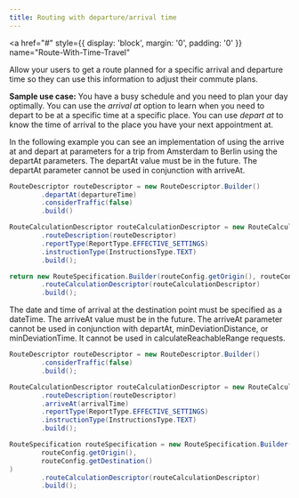 ```yaml
---
title: Routing with departure/arrival time
---
```


<a
  href="#"
  style={{ display: 'block', margin: '0', padding: '0' }}
  name="Route-With-Time-Travel"
></a>

Allow your users to get a route planned for a specific arrival and departure time so they can use
this information to adjust their commute plans.

**Sample use case:** You have a busy schedule and you need to plan your day optimally. You can use
the _arrival at_ option to learn when you need to depart to be at a specific time at a specific
place. You can use _depart at_ to know the time of arrival to the place you have your next
appointment at.

In the following example you can see an implementation of using the arrive at and depart at
parameters for a trip from Amsterdam to Berlin using the departAt parameters. The departAt value
must be in the future. The departAt parameter cannot be used in conjunction with arriveAt.

```java
RouteDescriptor routeDescriptor = new RouteDescriptor.Builder()
        .departAt(departureTime)
        .considerTraffic(false)
        .build()

RouteCalculationDescriptor routeCalculationDescriptor = new RouteCalculationDescriptor.Builder()
        .routeDescription(routeDescriptor)
        .reportType(ReportType.EFFECTIVE_SETTINGS)
        .instructionType(InstructionsType.TEXT)
        .build();

return new RouteSpecification.Builder(routeConfig.getOrigin(), routeConfig.getDestination())
        .routeCalculationDescriptor(routeCalculationDescriptor)
        .build();
```

The date and time of arrival at the destination point must be specified as a dateTime. The arriveAt
value must be in the future. The arriveAt parameter cannot be used in conjunction with departAt,
minDeviationDistance, or minDeviationTime. It cannot be used in calculateReachableRange requests.

```java
RouteDescriptor routeDescriptor = new RouteDescriptor.Builder()
        .considerTraffic(false)
        .build();

RouteCalculationDescriptor routeCalculationDescriptor = new RouteCalculationDescriptor.Builder()
        .routeDescription(routeDescriptor)
        .arriveAt(arrivalTime)
        .reportType(ReportType.EFFECTIVE_SETTINGS)
        .instructionType(InstructionsType.TEXT)
        .build();

RouteSpecification routeSpecification = new RouteSpecification.Builder(
        routeConfig.getOrigin(),
        routeConfig.getDestination()
)
        .routeCalculationDescriptor(routeCalculationDescriptor)
        .build();
```